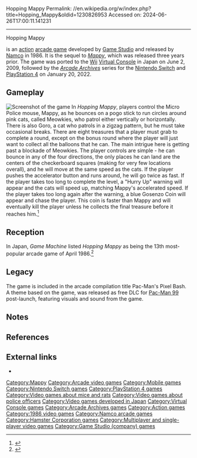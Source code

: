 Hopping Mappy
Permalink: //en.wikipedia.org/w/index.php?title=Hopping_Mappy&oldid=1230826953
Accessed on: 2024-06-26T17:00:11.141231



------
Hopping Mappy
{{other uses|Mappy (disambiguation)}}
{{More citations needed|date=January 2021}}

{{Infobox video game
|title = Hopping Mappy
|image = Hopping Mappy arcade flyer.jpg
|caption = Japanese promotional sales flyer
|developer = [[Game Studio (company)|Game Studio]]
|publisher = [[Namco]]
|released = {{vgrelease|JP|March 1986}}
|genre = [[Action game|Action]]
|series = ''Mappy''
|platforms = [[Arcade game|Arcade]], [[Mobile phone]]
|modes = [[Single-player]], [[multiplayer]]
}}
{{nihongo foot|'''''Hopping Mappy'''''|ホッピングマッピー|Hoppingu Mappī|lead=yes|group=lower-alpha}} is an [[action game|action]] [[arcade game]] developed by [[Game Studio (company)|Game Studio]] and released by [[Namco]] in 1986. It is the sequel to ''[[Mappy]]'', which was released three years prior. The game was ported to the [[Wii]] [[Virtual Console]] in Japan on June 2, 2009, followed by the ''[[Arcade Archives]]'' series for the [[Nintendo Switch]] and [[PlayStation 4]] on January 20, 2022.

==Gameplay==
[[File:Hopmappy.png|left|thumb|Screenshot of the game]]
In ''Hopping Mappy'', players control the Micro Police mouse, Mappy, as he bounces on a pogo stick to run circles around pink cats, called Meowkies, who patrol either vertically or horizontally. There is also Goro, a cat who patrols in a zigzag pattern, but he must take occasional breaks. There are eight treasures that a player must grab to complete a round, except on the bonus round where the player will just want to collect all the balloons that he can. The main intrigue here is getting past a blockade of Meowkies. The player controls are simple - he can bounce in any of the four directions, the only places he can land are the centers of the checkerboard squares (making for very few locations overall), and he will move at the same speed as the cats. If the player pushes the accelerator button and runs around, he will go twice as fast. If the player takes too long to complete the level, a "Hurry Up" warning will appear and the cats will speed up, matching Mappy's accelerated speed.  If the player takes too long again after the warning, a blue Gosenzo Coin will appear and chase the player.  This coin is faster than Mappy and will eventually kill the player unless he collects the final treasure before it reaches him.<ref>{{Cite web|url=https://www.youtube.com/watch?t=934&v=YnoJYTpsygY&feature=youtu.be|title = Hopping Mappy, 1986 Game Studio/Namco|website = [[YouTube]]}}</ref>

==Reception==
In Japan, ''Game Machine'' listed ''Hopping Mappy'' as being the 13th most-popular arcade game of April 1986.<ref>{{cite magazine|title=Game Machine's Best Hit Games 25 - テーブル型TVゲーム機 (Table Videos)|magazine=Game Machine|issue=282|publisher=Amusement Press|date=15 April 1986|page=21|lang=ja}}</ref>

== Legacy ==
The game is included in the arcade compilation title Pac-Man's Pixel Bash. A theme based on the game, was released as free DLC for [[Pac-Man 99]] post-launch, featuring visuals and sound from the game. 

==Notes==
{{notelist}}

==References==
{{Reflist}}

==External links==
*{{KLOV game|id=8139}}

{{Mappy series}}

[[Category:Mappy]]
[[Category:Arcade video games]]
[[Category:Mobile games]]
[[Category:Nintendo Switch games]]
[[Category:PlayStation 4 games]]
[[Category:Video games about mice and rats]]
[[Category:Video games about police officers]]
[[Category:Video games developed in Japan]]
[[Category:Virtual Console games]]
[[Category:Arcade Archives games]]
[[Category:Action games]]
[[Category:1986 video games]]
[[Category:Namco arcade games]]
[[Category:Hamster Corporation games]]
[[Category:Multiplayer and single-player video games]]
[[Category:Game Studio (company) games]]